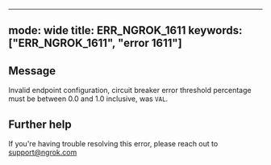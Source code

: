 
---
mode: wide
title: ERR_NGROK_1611
keywords: ["ERR_NGROK_1611", "error 1611"]
---

## Message
Invalid endpoint configuration, circuit breaker error threshold percentage must be between 0.0 and 1.0 inclusive, was `VAL`.




## Further help
If you're having trouble resolving this error, please reach out to [support@ngrok.com](mailto:support@ngrok.com?subject=Help%20with%20ERR_NGROK_1611)


